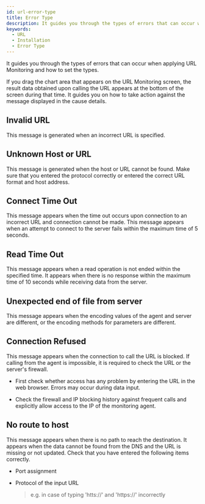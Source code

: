```yaml
---
id: url-error-type
title: Error Type
description: It guides you through the types of errors that can occur when applying URL Monitoring and how to set the types.
keywords:
  - URL
  - Installation
  - Error Type
---
```


It guides you through the types of errors that can occur when applying URL Monitoring and how to set the types.

If you drag the chart area that appears on the URL Monitoring screen, the result data obtained upon calling the URL appears at the bottom of the screen during that time. It guides you on how to take action against the message displayed in the cause details.

<ImgLang img='url-error-type.png' desc='Error types of URL Monitoring' />

## Invalid URL

This message is generated when an incorrect URL is specified. 

## Unknown Host or URL

This message is generated when the host or URL cannot be found. Make sure that you entered the protocol correctly or entered the correct URL format and host address. 

## Connect Time Out

This message appears when the time out occurs upon connection to an incorrect URL and connection cannot be made. This message appears when an attempt to connect to the server fails within the maximum time of 5 seconds. 

## Read Time Out

This message appears when a read operation is not ended within the specified time. It appears when there is no response within the maximum time of 10 seconds while receiving data from the server.

## Unexpected end of file from server

This message appears when the encoding values ​​of the agent and server are different, or the encoding methods for parameters are different. 

## Connection Refused

This message appears when the connection to call the URL is blocked. If calling from the agent is impossible, it is required to check the URL or the server's firewall.

- First check whether access has any problem by entering the URL in the web browser. Errors may occur during data input.

- Check the firewall and IP blocking history against frequent calls and explicitly allow access to the IP of the monitoring agent. 

## No route to host

This message appears when there is no path to reach the destination. It appears when the data cannot be found from the DNS and the URL is missing or not updated. Check that you have entered the following items correctly.

- Port assignment

- Protocol of the input URL

  > e.g. in case of typing 'htts://' and 'https://' incorrectly
